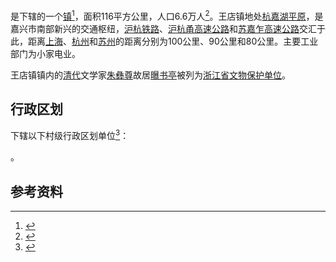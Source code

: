{{中国乡级行政区|33/04/11/105/000}}

'''{{PAGENAMEBASE}}'''是{{PRC admin/fullname|33/04/11/105/000|3}}下辖的一个[[行政建制镇|镇]]<ref>{{PRC admin/ref sgc|{{PRC admin/parent|33/04/11/105/000}}}}</ref>，面积116平方公里，人口6.6万人<ref>{{Cite web |url=http://www.wd.zj.cn/intro.asp |title=王店概况 |access-date=2008-04-05 |archive-url=https://web.archive.org/web/20080318203328/http://www.wd.zj.cn/intro.asp |archive-date=2008-03-18 |dead-url=yes }}</ref>。王店镇地处[[杭嘉湖平原|杭嘉湖平原]]，是嘉兴市南部新兴的交通枢纽，[[沪杭铁路|沪杭铁路]]、[[沪杭甬高速公路|沪杭甬高速公路]]和[[苏嘉乍高速公路|苏嘉乍高速公路]]交汇于此，距离[[上海|上海]]、[[杭州|杭州]]和[[苏州|苏州]]的距离分别为100公里、90公里和80公里。主要工业部门为小家电业。

王店镇镇内的[[清代|清代]]文学家[[朱彝尊|朱彝尊]]故居[[曝书亭|曝书亭]]被列为[[浙江省文物保护单位|浙江省文物保护单位]]。

== 行政区划 ==
{{PAGENAMEBASE}}下辖以下村级行政区划单位<ref>{{PRC admin/ref sgc|33/04/11/105/000}}</ref>：

{{PRC admin/children|33/04/11/105/000}}。

== 参考资料 ==
{{reflist}}

{{浙江行政区划小作品}}
{{PRC admin/navcat|33/04/11/105/000}}